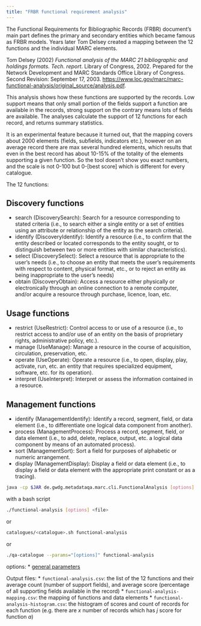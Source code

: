 ```yaml
---
title: "FRBR functional requirement analysis"
---
```


The Functional Requirements for Bibliographic Records (FRBR) document's main
part defines the primary and secondary entities which became famous as FRBR
models. Years later Tom Delsey created a mapping between the 12 functions and
the individual MARC elements.

Tom Delsey (2002) _Functional analysis of the MARC 21 bibliographic and
holdings formats. Tech. report_. Library of Congress, 2002. Prepared for the
Network Development and MARC Standards Office Library of Congress. Second
Revision: September 17, 2003.  [https://www.loc.gov/marc/marc-functional-analysis/original_source/analysis.pdf](https://www.loc.gov/marc/marc-functional-analysis/original_source/analysis.pdf).

This analysis shows how these functions are supported by the records. Low
support means that only small portion of the fields support a function are
available in the records, strong support on the contrary means lots of fields
are available. The analyses calculate the support of 12 functions for each
record, and returns summary statistics.

It is an experimental feature because it turned out, that the mapping covers
about 2000 elements (fields, subfields, indicators etc.), however on an
average record there are max several hundred elements, which results that even
in the best record has about 10-15% of the totality of the elements supporting
a given function. So the tool doesn't show you exact numbers, and the scale
is not 0-100 but 0-[best score] which is different for every catalogue.

The 12 functions:

## Discovery functions

* search (DiscoverySearch): Search for a resource corresponding to stated
  criteria (i.e., to search either a single entity or a set of entities using
  an attribute or relationship of the entity as the search criteria).
* identify (DiscoveryIdentify): Identify a resource (i.e., to confirm that the
  entity described or located corresponds to the entity sought, or to
  distinguish between two or more entities with similar characteristics).
* select (DiscoverySelect): Select a resource that is appropriate to the user’s
  needs (i.e., to choose an entity that meets the user’s requirements with
  respect to content, physical format, etc., or to reject an entity as being
  inappropriate to the user’s needs)
* obtain (DiscoveryObtain): Access a resource either physically or
  electronically through an online connection to a remote computer, and/or
  acquire a resource through purchase, licence, loan, etc.

## Usage functions

* restrict (UseRestrict): Control access to or use of a resource (i.e., to
  restrict access to and/or use of an entity on the basis of proprietary
  rights, administrative policy, etc.).
* manage (UseManage): Manage a resource in the course of acquisition,
  circulation, preservation, etc.
* operate (UseOperate): Operate a resource (i.e., to open, display, play,
  activate, run, etc. an entity that requires specialized equipment, software,
  etc. for its operation).
* interpret (UseInterpret): Interpret or assess the information contained in a
  resource.

## Management functions

* identify (ManagementIdentify): Identify a record, segment, field, or data
  element (i.e., to differentiate one logical data component from another).
* process (ManagementProcess): Process a record, segment, field, or data
  element (i.e., to add, delete, replace, output, etc. a logical data component
  by means of an automated process).
* sort (ManagementSort): Sort a field for purposes of alphabetic or numeric
  arrangement.
* display (ManagementDisplay): Display a field or data element (i.e., to
  display a field or data element with the appropriate print constant or as a
  tracing).

```bash
java -cp $JAR de.gwdg.metadataqa.marc.cli.FunctionalAnalysis [options] <file>
```
with a bash script
```bash
./functional-analysis [options] <file>
```
or
```bash
catalogues/<catalogue>.sh functional-analysis
```
or
```bash
./qa-catalogue --params="[options]" functional-analysis
```

options:
* [general parameters](#general-parameters)

Output files:
* `functional-analysis.csv`: the list of the 12 functions and their average
  count (number of support fields), and average score (percentage of all
  supporting fields available in the record)
* `functional-analysis-mapping.csv`: the mapping of functions and data
  elements
* `functional-analysis-histogram.csv`: the histogram of scores and count of
  records for each function (e.g. there are _x_ number of records which has
  _j_ score for function _a_)


